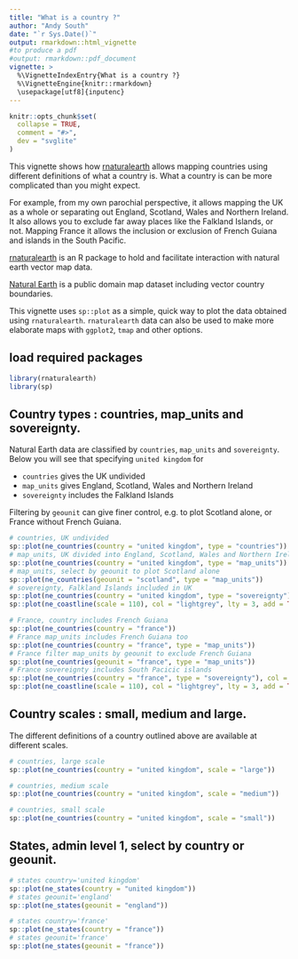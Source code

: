 ```yaml
---
title: "What is a country ?"
author: "Andy South"
date: "`r Sys.Date()`"
output: rmarkdown::html_vignette
#to produce a pdf
#output: rmarkdown::pdf_document
vignette: >
  %\VignetteIndexEntry{What is a country ?}
  %\VignetteEngine{knitr::rmarkdown}
  \usepackage[utf8]{inputenc}
---
```


```r
knitr::opts_chunk$set(
  collapse = TRUE,
  comment = "#>",
  dev = "svglite"
)
```

This vignette shows how [rnaturalearth](https://github.com/ropensci/rnaturalearth) allows mapping countries using different definitions of what a country is. What a country is can be more complicated than you might expect.

For example, from my own parochial perspective, it allows mapping the UK as a whole or separating out England, Scotland, Wales and Northern Ireland. It also allows you to exclude far away places like the Falkland Islands, or not. Mapping France it allows the inclusion or exclusion of French Guiana and islands in the South Pacific.

[rnaturalearth](https://github.com/ropensci/rnaturalearth) is an R package to hold and facilitate interaction with natural earth vector map data.

[Natural Earth](https://www.naturalearthdata.com/) is a public domain map dataset including vector country boundaries.

This vignette uses `sp::plot` as a simple, quick way to plot the data obtained using `rnaturalearth`. `rnaturalearth` data can also be used to make more elaborate maps with `ggplot2`, `tmap` and other options.

## load required packages

```r
library(rnaturalearth)
library(sp)
```

## Country types : countries, map_units and sovereignty.
Natural Earth data are classified by `countries`, `map_units` and `sovereignty`. Below you will see that specifying `united kingdom` for

- `countries` gives the UK undivided
- `map_units` gives England, Scotland, Wales and Northern Ireland
- `sovereignty` includes the Falkland Islands

Filtering by `geounit` can give finer control, e.g. to plot Scotland alone, or France without French Guiana.

```r

# countries, UK undivided
sp::plot(ne_countries(country = "united kingdom", type = "countries"))
# map_units, UK divided into England, Scotland, Wales and Northern Ireland
sp::plot(ne_countries(country = "united kingdom", type = "map_units"))
# map_units, select by geounit to plot Scotland alone
sp::plot(ne_countries(geounit = "scotland", type = "map_units"))
# sovereignty, Falkland Islands included in UK
sp::plot(ne_countries(country = "united kingdom", type = "sovereignty"), col = "red")
sp::plot(ne_coastline(scale = 110), col = "lightgrey", lty = 3, add = TRUE)

# France, country includes French Guiana
sp::plot(ne_countries(country = "france"))
# France map_units includes French Guiana too
sp::plot(ne_countries(country = "france", type = "map_units"))
# France filter map_units by geounit to exclude French Guiana
sp::plot(ne_countries(geounit = "france", type = "map_units"))
# France sovereignty includes South Pacicic islands
sp::plot(ne_countries(country = "france", type = "sovereignty"), col = "red")
sp::plot(ne_coastline(scale = 110), col = "lightgrey", lty = 3, add = TRUE)
```

## Country scales : small, medium and large.

The different definitions of a country outlined above are available at different scales.

```r

# countries, large scale
sp::plot(ne_countries(country = "united kingdom", scale = "large"))

# countries, medium scale
sp::plot(ne_countries(country = "united kingdom", scale = "medium"))

# countries, small scale
sp::plot(ne_countries(country = "united kingdom", scale = "small"))
```

## States, admin level 1, select by country or geounit.

```r

# states country='united kingdom'
sp::plot(ne_states(country = "united kingdom"))
# states geounit='england'
sp::plot(ne_states(geounit = "england"))

# states country='france'
sp::plot(ne_states(country = "france"))
# states geounit='france'
sp::plot(ne_states(geounit = "france"))
```


